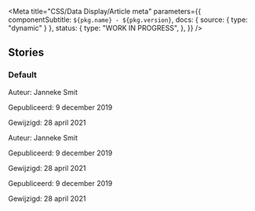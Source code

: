 

<Meta
  title="CSS/Data Display/Article meta"
  parameters={{
    componentSubtitle: `${pkg.name} - ${pkg.version}`,
    docs: { source: { type: "dynamic" } },
    status: {
      type: "WORK IN PROGRESS",
    },
  }}
/>

<Description markdown={readme} />

## Stories

### Default

<Canvas>
  <Story name="Default">
    <div className="denhaag-article-meta">
      <p className="denhaag-article-meta__item">Auteur: Janneke Smit</p>
      <p className="denhaag-article-meta__item">Gepubliceerd: 9 december 2019</p>
      <p className="denhaag-article-meta__item">Gewijzigd: 28 april 2021</p>
    </div>
  </Story>
</Canvas>

<Canvas>
  <Story name="--horizontal">
    <div className="denhaag-article-meta denhaag-article-meta--horizontal">
      <p className="denhaag-article-meta__item">Auteur: Janneke Smit</p>
      <p className="denhaag-article-meta__item">Gepubliceerd: 9 december 2019</p>
      <p className="denhaag-article-meta__item">Gewijzigd: 28 april 2021</p>
    </div>
  </Story>
</Canvas>

<Canvas>
  <Story name="--responsive">
    <div className="denhaag-article-meta denhaag-article-meta--responsive">
      <p className="denhaag-article-meta__item">Gepubliceerd: 9 december 2019</p>
      <p className="denhaag-article-meta__item">Gewijzigd: 28 april 2021</p>
    </div>
  </Story>
</Canvas>
